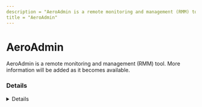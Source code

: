 ```yaml
---
description = "AeroAdmin is a remote monitoring and management (RMM) tool. More information will be added as it becomes available."
title = "AeroAdmin"
---
```




# AeroAdmin

AeroAdmin is a remote monitoring and management (RMM) tool. More information will be added as it becomes available.

### Details
<Details author={""}
         category={""}
         created={""}
         website={""}
         lastModified={"2/7/2024"}
         privileges={""}
         free={ false }
         verification={ false }
/>

#### Installation Paths
<Card code={ ["aeroadmin.exe", "AeroAdmin.exe"] }/>





### Forensic Artifacts




#### Network Artifacts
<EuiSpacer size="xl"/>
<NetworkArtifactsTable data={ [{"Description": "Known remote domains", "Domains": ["auth*.aeroadmin.com", "aeroadmin.com"], "Ports": []}] }/>




### Detections
- Detects potential network activity of AeroAdmin RMM tool
  - [Sigma Rule](https://github.com/magicsword-io/LOLRMM/blob/main/detections/sigma/aeroadmin_network_sigma.yml)
- Detects potential processes activity of AeroAdmin RMM tool
  - [Sigma Rule](https://github.com/magicsword-io/LOLRMM/blob/main/detections/sigma/aeroadmin_processes_sigma.yml)

### References
- [https://support.aeroadmin.com/kb/faq.php?id=58](https://support.aeroadmin.com/kb/faq.php?id=58)

